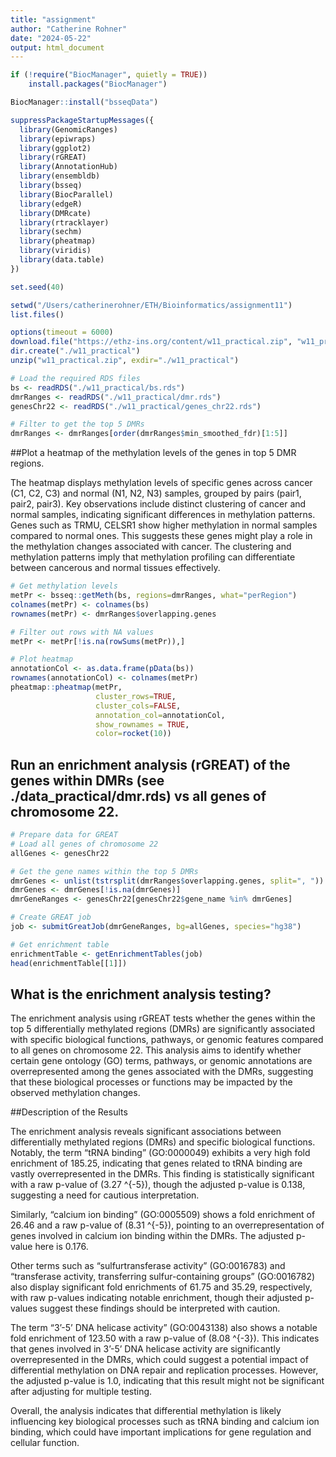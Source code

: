 ```yaml
---
title: "assignment"
author: "Catherine Rohner"
date: "2024-05-22"
output: html_document
---
```

```r
if (!require("BiocManager", quietly = TRUE))
    install.packages("BiocManager")

BiocManager::install("bsseqData")
```

```r
suppressPackageStartupMessages({
  library(GenomicRanges)
  library(epiwraps)
  library(ggplot2)
  library(rGREAT)
  library(AnnotationHub)
  library(ensembldb)
  library(bsseq)
  library(BiocParallel)
  library(edgeR)
  library(DMRcate)
  library(rtracklayer)
  library(sechm)
  library(pheatmap)
  library(viridis)
  library(data.table)
})

set.seed(40)
```

```r
setwd("/Users/catherinerohner/ETH/Bioinformatics/assignment11")
list.files()
```

```r
options(timeout = 6000)
download.file("https://ethz-ins.org/content/w11_practical.zip", "w11_practical.zip")
dir.create("./w11_practical")
unzip("w11_practical.zip", exdir="./w11_practical")
```

```r
# Load the required RDS files
bs <- readRDS("./w11_practical/bs.rds")
dmrRanges <- readRDS("./w11_practical/dmr.rds")
genesChr22 <- readRDS("./w11_practical/genes_chr22.rds")

# Filter to get the top 5 DMRs
dmrRanges <- dmrRanges[order(dmrRanges$min_smoothed_fdr)[1:5]]
```

##Plot a heatmap of the methylation levels of the genes in top 5 DMR regions.

The heatmap displays methylation levels of specific genes across cancer (C1, C2, C3) and normal (N1, N2, N3) samples, grouped by pairs (pair1, pair2, pair3). Key observations include distinct clustering of cancer and normal samples, indicating significant differences in methylation patterns. Genes such as TRMU, CELSR1 show higher methylation in normal samples compared to normal ones. This suggests these genes might play a role in the methylation changes associated with cancer. The clustering and methylation patterns imply that methylation profiling can differentiate between cancerous and normal tissues effectively.

```r
# Get methylation levels
metPr <- bsseq::getMeth(bs, regions=dmrRanges, what="perRegion")
colnames(metPr) <- colnames(bs)
rownames(metPr) <- dmrRanges$overlapping.genes

# Filter out rows with NA values
metPr <- metPr[!is.na(rowSums(metPr)),]

# Plot heatmap
annotationCol <- as.data.frame(pData(bs))
rownames(annotationCol) <- colnames(metPr)
pheatmap::pheatmap(metPr, 
                   cluster_rows=TRUE, 
                   cluster_cols=FALSE, 
                   annotation_col=annotationCol, 
                   show_rownames = TRUE, 
                   color=rocket(10))
```

## Run an enrichment analysis (rGREAT) of the genes within DMRs (see ./data_practical/dmr.rds) vs all genes of chromosome 22.

```r
# Prepare data for GREAT
# Load all genes of chromosome 22
allGenes <- genesChr22

# Get the gene names within the top 5 DMRs
dmrGenes <- unlist(tstrsplit(dmrRanges$overlapping.genes, split=", "))
dmrGenes <- dmrGenes[!is.na(dmrGenes)]
dmrGeneRanges <- genesChr22[genesChr22$gene_name %in% dmrGenes]

# Create GREAT job
job <- submitGreatJob(dmrGeneRanges, bg=allGenes, species="hg38")

# Get enrichment table
enrichmentTable <- getEnrichmentTables(job)
head(enrichmentTable[[1]])
```

## What is the enrichment analysis testing?

The enrichment analysis using rGREAT tests whether the genes within the top 5 differentially methylated regions (DMRs) are significantly associated with specific biological functions, pathways, or genomic features compared to all genes on chromosome 22. This analysis aims to identify whether certain gene ontology (GO) terms, pathways, or genomic annotations are overrepresented among the genes associated with the DMRs, suggesting that these biological processes or functions may be impacted by the observed methylation changes.

##Description of the Results

The enrichment analysis reveals significant associations between differentially methylated regions (DMRs) and specific biological functions. Notably, the term "tRNA binding" (GO:0000049) exhibits a very high fold enrichment of 185.25, indicating that genes related to tRNA binding are vastly overrepresented in the DMRs. This finding is statistically significant with a raw p-value of \(3.27 \times 10^{-5}\), though the adjusted p-value is 0.138, suggesting a need for cautious interpretation.

Similarly, "calcium ion binding" (GO:0005509) shows a fold enrichment of 26.46 and a raw p-value of \(8.31 \times 10^{-5}\), pointing to an overrepresentation of genes involved in calcium ion binding within the DMRs. The adjusted p-value here is 0.176.

Other terms such as "sulfurtransferase activity" (GO:0016783) and "transferase activity, transferring sulfur-containing groups" (GO:0016782) also display significant fold enrichments of 61.75 and 35.29, respectively, with raw p-values indicating notable enrichment, though their adjusted p-values suggest these findings should be interpreted with caution.

The term "3'-5' DNA helicase activity" (GO:0043138) also shows a notable fold enrichment of 123.50 with a raw p-value of \(8.08 \times 10^{-3}\). This indicates that genes involved in 3'-5' DNA helicase activity are significantly overrepresented in the DMRs, which could suggest a potential impact of differential methylation on DNA repair and replication processes. However, the adjusted p-value is 1.0, indicating that this result might not be significant after adjusting for multiple testing.

Overall, the analysis indicates that differential methylation is likely influencing key biological processes such as tRNA binding and calcium ion binding, which could have important implications for gene regulation and cellular function.



